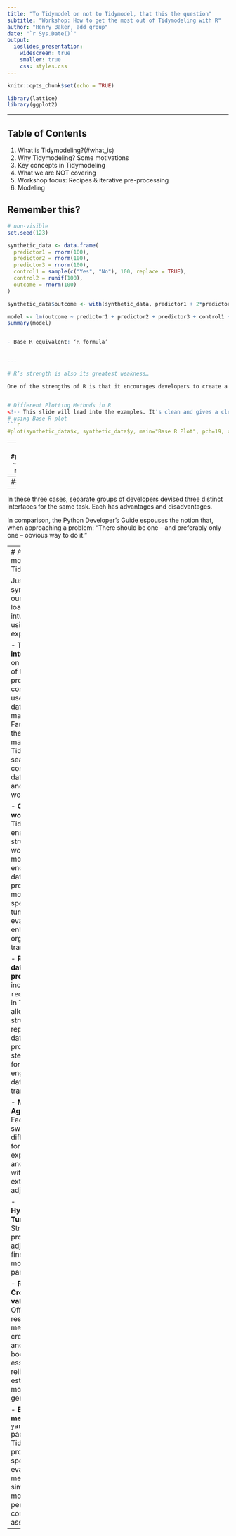 ```yaml
---
title: "To Tidymodel or not to Tidymodel, that this the question"
subtitle: "Workshop: How to get the most out of Tidymodeling with R"
author: "Henry Baker, add group"
date: "`r Sys.Date()`" 
output: 
  ioslides_presentation:
    widescreen: true
    smaller: true
    css: styles.css 
---
```


```r
knitr::opts_chunk$set(echo = TRUE)

library(lattice)
library(ggplot2)
```

---

## Table of Contents

1. What is Tidymodeling?(#what_is)
2. Why Tidymodeling? Some motivations
3. Key concepts in Tidymodeling
4. What we are NOT covering
5. Workshop focus: Recipes & iterative pre-processing
6. Modeling





## Remember this?

```r
# non-visible 
set.seed(123) 

synthetic_data <- data.frame(
  predictor1 = rnorm(100),  
  predictor2 = rnorm(100),  
  predictor3 = rnorm(100),  
  control1 = sample(c("Yes", "No"), 100, replace = TRUE), 
  control2 = runif(100), 
  outcome = rnorm(100)  
)

synthetic_data$outcome <- with(synthetic_data, predictor1 + 2*predictor2 + rnorm(100))

```

```r
model <- lm(outcome ~ predictor1 + predictor2 + predictor3 + control1 + control2, data=synthetic_data)
summary(model)


- Base R equivalent: ‘R formula’


---

# R’s strength is also its greatest weakness…

One of the strengths of R is that it encourages developers to create a user interface that fits their needs. As an example, here are three common methods for creating a scatter plot of two numeric variables in a data frame called `plot_data`:


# Different Plotting Methods in R
<!-- This slide will lead into the examples. It's clean and gives a clear signal that we're about to dive into specifics. -->
# using Base R plot
```r
#plot(synthetic_data$x, synthetic_data$y, main="Base R Plot", pch=19, col=rgb(0.2,0.4,0.6,0.6))
```
--
## Using Lattice 
```r
#print(synthetic_data(y ~ x, data = plot_data, main="Lattice Plot"))
```
--
## Using ggplot2
```r
#ggplot(synthetic_data, aes(x = x, y = y)) + geom_point()
```
---

In these three cases, separate groups of developers devised three distinct interfaces for the same task. Each has advantages and disadvantages.

In comparison, the Python Developer’s Guide espouses the notion that, when approaching a problem:
“There should be one – and preferably only one – obvious way to do it.”

---
# A little motivation: why Tidymodels?

Just as tidyverse syntax makes our lives a whole load easier / intuitive than using base R expressions….

- **Tidyverse integration**: Built on the principles of the tidyverse, promoting consistent and user-friendly data manipulation. Familiarity with the tidyverse makes using Tidymodels seamless and consistent in data analysis and modeling workflows.

- **Consistency & workflow**: Tidymodels ensures a structured workflow for modeling, encapsulating data pre-processing, model specification, tuning, and evaluation, enhancing organization and transparency.

- **Recipes for data pre-processing**: The inclusion of the `recipes` package in Tidymodels allows structured, reproducible data pre-processing steps, beneficial for feature engineering and data transformation.

- **Model Agnosticism**: Facilitates easy swapping of different models for experimentation and selection without extensive code adjustments.

- **Hyperparameter Tuning**: Streamlined process for adjusting and finding the best model parameters.

- **Resampling & Cross-validation**: Offers resampling methods, like cross-validation and bootstrapping, essential for reliable estimations of model generalization.

- **Extensive metrics**: The `yardstick` package in Tidymodels provides a broad spectrum of evaluation metrics, simplifying model performance comparison and assessment.
---

